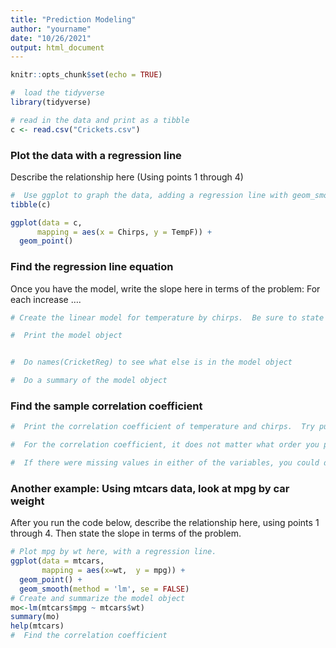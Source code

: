 ```yaml
---
title: "Prediction Modeling"
author: "yourname"
date: "10/26/2021"
output: html_document
---
```


```r
knitr::opts_chunk$set(echo = TRUE)

#  load the tidyverse
library(tidyverse)

# read in the data and print as a tibble
c <- read.csv("Crickets.csv")

```

### Plot the data with a regression line

Describe the relationship here (Using points 1 through 4)

```r
#  Use ggplot to graph the data, adding a regression line with geom_smooth(method = 'lm')
tibble(c)

ggplot(data = c,
      mapping = aes(x = Chirps, y = TempF)) +
  geom_point()

```

### Find the regression line equation

Once you have the model, write the slope here in terms of the problem:  For each increase ....

```r
# Create the linear model for temperature by chirps.  Be sure to state the y variable first -- y ~ x.

#  Print the model object


#  Do names(CricketReg) to see what else is in the model object

#  Do a summary of the model object
```

### Find the sample correlation coefficient

``` r

#  Print the correlation coefficient of temperature and chirps.  Try putting the temperature first and chirps second, then put in the reverse order:  

#  For the correlation coefficient, it does not matter what order you put the variables in.

#  If there were missing values in either of the variables, you could do this:
```

###  Another example:  Using mtcars data, look at mpg by car weight

After you run the code below, describe the relationship here, using points 1 through 4.  Then state the slope in terms of the problem.

```r
# Plot mpg by wt here, with a regression line.
ggplot(data = mtcars,
       mapping = aes(x=wt,  y = mpg)) +
  geom_point() +
  geom_smooth(method = 'lm', se = FALSE)
# Create and summarize the model object
mo<-lm(mtcars$mpg ~ mtcars$wt)
summary(mo)
help(mtcars)
#  Find the correlation coefficient

```

